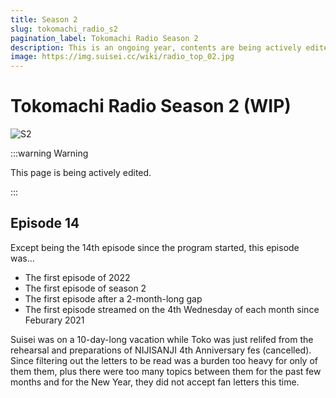 ```yaml
---
title: Season 2
slug: tokomachi_radio_s2
pagination_label: Tokomachi Radio Season 2
description: This is an ongoing year, contents are being actively edited. A Wikipedia-like site to record Tokomachi activities and details. This site is fan-made, unofficial and non-profit.
image: https://img.suisei.cc/wiki/radio_top_02.jpg
---
```



# Tokomachi Radio Season 2 (WIP)

![S2](./assets/top_s2.jpg)

:::warning Warning

This page is being actively edited.

:::

## Episode 14

<Date D="2022-01-26" />

> <YTLink Id="a4GYz0rcqyM" />

Except being the 14th episode since the program started, this episode was...

- The first episode of 2022
- The first episode of season 2
- The first episode after a 2-month-long gap
- The first episode streamed on the 4th Wednesday of each month since Feburary 2021

Suisei was on a 10-day-long vacation while Toko was just relifed from the rehearsal and preparations of NIJISANJI 4th Anniversary fes (cancelled). Since filtering out the letters to be read was a burden too heavy for only of them them, plus there were too many topics between them for the past few months and for the New Year, they did not accept fan letters this time.
